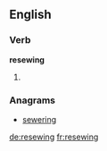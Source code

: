 ==English==

===Verb===
'''resewing'''

# {{present participle of|resew}}

===Anagrams===
* [[sewering#English|sewering]]

[[de:resewing]]
[[fr:resewing]]